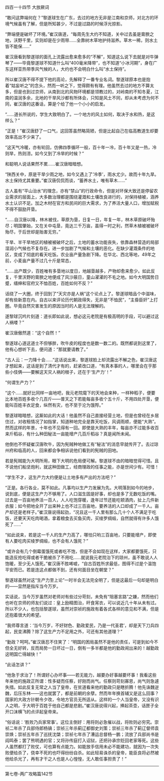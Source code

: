 

四百一十四节 大放厥词

“敢问这弊端何在？”黎遂球生在广东，去过的地方无非是江南和京师，对北方的环境气候虽有了解，但是所知甚少，不过是过路的时候浮光掠影。

“弊端便是破坏了环境。”崔汉唐道，“每周先生大约不知道，关中过去虽是膏腴之地，沃野千里，实则却是在少雨带……全靠树木草地护持滋养。草木一稀，则水土皆不能保……”

崔汉唐看到黎遂球的面孔上流露出愈来愈多的“不解”，知道这么说下去就是对牛弹琴了――毕竟黎遂球不知道什么叫“400毫米降带”，也不知道“小冰河期”，身在广东这样亚热带季风气候的人，大约也不会明白什么叫“水土保持”。

所以崔汉唐不得不提下他的高论，先解释了一番专业名词。黎遂球原本也是抱着“姑妄听之”的念头，然而一听之下，觉得颇有有理。他虽然去过的地方不算太多，但是也到过京师，从南到北的风物环境都是领教过的，对岭南的不知冬夏，江南的温润多余，北地的干旱风沙都有所体会，只知是风土不同，却从未考虑为何不同，崔汉唐的这番话，算是个给了他一个小小的启发。

“……道长所说的，学生大致明白了。一个地方的风土如何，取决于水和热，是这样么？”

“正是！”崔汉唐舒了一口气，这回答虽然略简陋，但是比起自己在临高教道生却要效率高出不少来了。

“这天气冷暖，亦有轮回，仿佛四季循环一般，百十年一冷，百十年又是一热，冷则旱，热则涝。如今又到了冷旱的时候？”

和聪明人说话果然不累……崔汉唐暗暗想。

“陕西关中，原是干旱少雨之地，如今又遇上了‘冷季’，雨水尤少。故而十年九旱。水土保持尤其重要。”崔汉唐侃侃而谈，“蓄养水土，唯有草木……”

古人虽有“平山治水”的理念，亦有“禁山”的行政命令，但是对环保大致还是停留农业需求的层面上，大多数治理都是围绕灌溉和土壤改良进行的，对保持植被，涵养水土认识不足。加之木材在官方和民间的巨大需求，为了养活大量人口，增加赋税不得不鼓励开垦。

“……自汉唐以降，林木被伐，草原为垦，日复一日，年复一年，林木草原破坏殆尽；明国肇始，又在关中屯垦，竟达三千万亩，虽得一时之利，然草木植被被破坏殆尽，于后世却是贻害无穷。”

干旱、半干旱地区的植被被破坏之后，土地的蓄水功能丧失，依靠森林营造的局部湿润小气候也不复存在。进一步加剧了气候和土壤的恶化。在缺少灌溉条件的地区，变成了彻底的看天吃饭。农业亩产量急剧下降。在华北、西北等地，49年之前，小麦亩产量不过几十斤是常态，

“……出产既少，百姓唯有多垦地以度日，地越垦越多，产物却愈来愈少。如此反复，千里沃野的膏腴之地便成了风沙蔽日，童山濯濯的不毛之地。如今大明国势日蹙，缙绅和官府又不恤百姓，百姓如何不反？”

话绕了一大圈，终于回到了“天灾亦是人祸”这个论点上了。黎遂球暗品个中滋味，却有些新意在内。自古以来评论历代朝政得失，无非是“不恤民”，“主昏臣奸”上打圈。毕竟自然灾害发生的原因当时的人是无法理解的。

遂黎球沉吟片刻道：道长即如此说，想必这元老院是有极高明的手段，可以避过这人祸喽？”

崔汉唐傲然道：“这个自然！”

黎遂球心道这道士不但够胖，吹牛皮的程度也是数一数二的。既然都说到这里了，他有心想听下去，便问道：“那就要请教了。”

“古人云：一力降十会……”这话说出来，黎遂球脸上却流露出不解之色，崔汉唐这才想起来，这话是到了清代才有的，赶紧改口道，“有真本事的人，哪里会在乎那些小伎俩――要解这天灾人祸的根子，还在于‘生产力’！”

“何谓生产力？”

“这个……就好比同样一亩地吧，我元老院麾下的天地会来种，一样种稻子，便要比本地百姓多收个几百斤――普天之下若能每亩多收个五十斤，不用四处开垦，便能叫百姓丰衣足食，纵然有灾，也不至于沦为饿殍。”

黎遂球暗暗想，这厮如此的大话！他虽然不自己直接经营土地，但是也曾经在乡居住过，对收租情况了如指掌，知道种地完全是靠天吃饭，风调雨顺，便能“大熟”。然而这样的年景，十年也不见得有一回。即使是大熟的丰年，每亩亦不过能多收百来斤稻谷，有什么种田秘法一亩能增产几百斤稻谷？真是闻所未闻。

他倒也不怀疑崔汉唐吹牛，因为髡贼种地做工有“秘法”的消息早就传开了。去过琼州府和临高的人，回来都会争相诉说他们看到的髡贼的田地。

若是髡贼能为大明所用，眼下大明的危局便可解。黎遂球不由的暗暗觉得可惜。且不说他们船坚炮利，就这种田做工，经商理政的任事之能，亦是世间少有。可惜！

“学生不才，这生产力大约便是让土地多有产出的方法吧？”

“正是。各行各业，莫不如此。凡事均以生产力发展为先。大明落到如今的地步，说到底，便是这生产力不够用了。人口滋生固是好事，却也是多了无数吃饭的嘴。过去是一百亩地养活一百人，人人吃饱穿暖，逢年过节还能吃顿酒肉，扯上几件新衣服；如今把地全开了出来种上也不过三百亩地，要养活的人口却成了一千人。亩产却还是老样子。”崔汉唐说得起劲，“况且这一千人里有那么几十个人不满足于吃饭，还要天天吃肉喝酒，拿着粮食去买鱼买肉，买绫罗绸缎，自然就得有许多人饿死了……”

“如此说来，若是这一千人的生产力高了，哪怕只哟三百亩地，只要能增产，即使有人要吃肉买绫罗绸缎，也不会有人饿死？”

“或许会有几个倒霉蛋饿死或者吃不饱，但是不会如现在这样，大家都要饿死，只能造反抢吃得或者干脆被杀了不用吃……就说我元老院治下的琼州，虽不敢说人人饱暖，至少无人饿死。”崔汉唐不胜唏嘘，“自古百姓所求最低，图得不过是个温饱平安而已。若是连这点都做不到，还有何面目坐在朝堂？”

黎遂球虽然对这“生产力至上论”一时半会无法完全明了，但是这最后一句却是明白的――显然是指斥当今万岁。

实话说，当今万岁虽然对老师对有些过分苛刻，未免有“阻塞言路”之嫌，然而他们也听在京师的师友们说过：皇上励精图治，旰食宵衣，可以说近几十年从未有过。所以不少人，也包括黎遂球，虽然对崇祯的施政有着各式各样的意见和不满，但是还抱着很大的希望。

“我师尊言道：‘当今万岁，不好财色、勤政爱民，乃是一代圣君’，却是天下刀兵四起，民变沸腾？除了这生产力不足用之外，可还有其他道理？”

“勤政？呵呵。”崔汉唐忍不住笑了：“明国的困局虽然不是他的责任，可是到如今不但全无好转，反而局势一日坏过一日，倒有一多半都是他的勤政闹出来的！越勤政这明国亡得越快！”

“此话怎讲？”

“他急于求治了！所谓好心办坏事――若无能力，越要办好事越要坏事！我看这些年来他的施政正所谓：性多疑而任察，好刚而尚气。任察则苛刻寡恩，尚气则急遽失措。如此反复无常之人当了皇帝，在贫道看来他的勤政只是瞎折腾！他先诛魏逆魏，后压东林――这也就罢了，都是前朝的余孽。然而年年换首辅又是这么回事？国家的大政方针朝令夕改，令地方官员无所适从。这样的一个人当皇帝，又没有识人之明，于大明于百姓于他自己都是悲剧。”崔汉唐说得兴起，捧起茶壶，话匣子全开口沫横飞的点评起皇帝来。

“俗话说：‘胜败乃兵家常事’。这位主倒好：用将则必急催以战，将败则必穷究。崇祯二年杀了兵部侍郎杨镐；崇祯三年杀蓟辽都御史刘策；崇祯三年杀了蓟辽督师袁崇焕；崇祯五年杀了巡抚沈棨；崇祯七年杀了漕运总督杨一鹏；流放了兵部尚书是阎鸣泰；罢了熊明遇的官；又将孙传庭打入诏狱，还把孙承宗贬回老家等死。这些人虽然都打了败仗，可也算有点能力。如能放手信用未必不能建功，就因为一次失败便给杀了，侥幸不死的也吓得纷纷自杀。如此轻易诛杀的皇帝，能臣良将必然被他给杀光了，再有才干之人也是人心惶惶，无人敢任事担责了！”

----------------------------------------

第七卷-两广攻略篇142节

